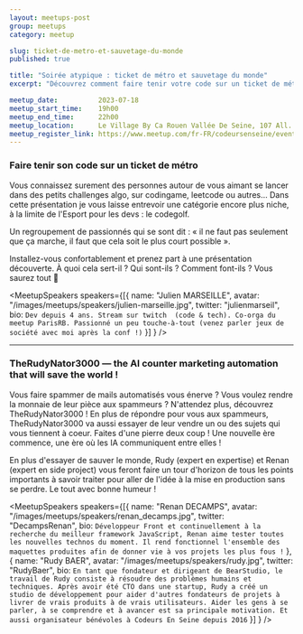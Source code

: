 ```yaml
---
layout: meetups-post
group: meetups
category: meetup

slug: ticket-de-metro-et-sauvetage-du-monde
published: true

title: "Soirée atypique : ticket de métro et sauvetage du monde"
excerpt: "Découvrez comment faire tenir votre code sur un ticket de métro et comment on va sauver le monde avec l'IA"

meetup_date:          2023-07-18
meetup_start_time:    19h00
meetup_end_time:      22h00
meetup_location:      Le Village By Ca Rouen Vallée De Seine, 107 All. François Mitterrand, 76100 Rouen
meetup_register_link: https://www.meetup.com/fr-FR/codeursenseine/events/294595221/
---
```



### Faire tenir son code sur un ticket de métro

Vous connaissez surement des personnes autour de vous aimant se lancer dans des petits challenges algo, sur codingame, leetcode ou autres… Dans cette présentation je vous laisse entrevoir une catégorie encore plus niche, à la limite de l'Esport pour les devs : le codegolf.

Un regroupement de passionnés qui se sont dit : « il ne faut pas seulement que ça marche, il faut que cela soit le plus court possible ».
 
Installez-vous confortablement et prenez part à une présentation découverte. À quoi cela sert-il ? Qui sont-ils ? Comment font-ils ? Vous saurez tout 🙌


<MeetupSpeakers speakers={[{
  name: "Julien MARSEILLE",
  avatar: "/images/meetups/speakers/julien-marseille.jpg",
  twitter: "julienmarseil",
  bio: `Dev depuis 4 ans.
Stream sur twitch  (code & tech).
Co-orga du meetup ParisRB.
Passionné un peu touche-à-tout (venez parler jeux de société avec moi après la conf !)`
}]
} />

---

### TheRudyNator3000 — the AI counter marketing automation that will save the world !
Vous faire spammer de mails automatisés vous énerve ? Vous voulez rendre la monnaie de leur pièce aux spammeurs ?
N'attendez plus, découvrez TheRudyNator3000 !
En plus de répondre pour vous aux spammeurs, TheRudyNator3000 va aussi essayer de leur vendre un ou des sujets qui vous tiennent à coeur.
Faites d'une pierre deux coup ! Une nouvelle ère commence, une ère où les IA communiquent entre elles !

En plus d'essayer de sauver le monde, Rudy (expert en expertise) et Renan (expert en side project) vous feront faire
un tour d'horizon de tous les points importants à savoir traiter pour aller de l'idée à la mise en production sans se perdre.
Le tout avec bonne humeur !

<MeetupSpeakers speakers={[{
  name: "Renan DECAMPS",
  avatar: "/images/meetups/speakers/renan_decamps.jpg",
  twitter: "DecampsRenan",
  bio: `Développeur Front et continuellement à la recherche du meilleur framework JavaScript, Renan aime tester toutes les nouvelles technos du moment. Il rend fonctionnel l'ensemble des maquettes produites afin de donner vie à vos projets les plus fous !`
},
{
  name: "Rudy BAER",
  avatar: "/images/meetups/speakers/rudy.jpg",
  twitter: "RudyBaer",
  bio: `En tant que fondateur et dirigeant de BearStudio, le travail de Rudy consiste à résoudre des problèmes humains et techniques.
Après avoir été CTO dans une startup, Rudy a créé un studio de développement pour aider d'autres fondateurs de projets à livrer de vrais produits à de vrais utilisateurs.
Aider les gens à se parler, à se comprendre et à avancer est sa principale motivation.
Et aussi organisateur bénévoles à Codeurs En Seine depuis 2016`
}]
} />

